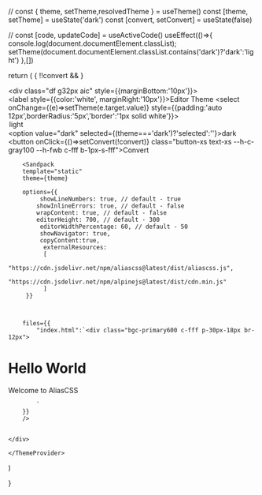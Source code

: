 








  // const { theme, setTheme,resolvedTheme } = useTheme()
  const [theme, setTheme] = useState('dark')
  const [convert, setConvert] = useState(false)

  // const [code, updateCode] = useActiveCode()
  useEffect(()=>{
    console.log(document.documentElement.classList);
    setTheme(document.documentElement.classList.contains('dark')?'dark':'light')
  },[])
  
  return (
    <ThemeProvider>
    { !!convert && <Editor setConvert={setConvert} />}
    <div className="p16px-32px mh100vh bgc-0000000000d7 ">
      <div  class="df g32px aic" style={{marginBottom:'10px'}}>
      <div>
      <label style={{color:'white', marginRight:'10px'}}>Editor Theme</label>
        <select onChange={(e)=>setTheme(e.target.value)} style={{padding:'auto 12px',borderRadius:'5px','border':'1px solid white'}}>
          <option  value="light" >light</option>
          <option  value="dark" selected={(theme==='dark')?'selected':''}>dark</option>
        </select>
        </div>
        <button onClick={()=>setConvert(!convert)} class="button-xs text-xs --h-c-gray100 --h-fwb c-fff b-1px-s-fff">Convert</button>
      </div>
    
        <Sandpack
        template="static"
        theme={theme}
        
        options={{
             showLineNumbers: true, // default - true
            showInlineErrors: true, // default - false
            wrapContent: true, // default - false
            editorHeight: 700, // default - 300  
             editorWidthPercentage: 60, // default - 50
             showNavigator: true,
             copyContent:true,
              externalResources: 
              [
              "https://cdn.jsdelivr.net/npm/aliascss@latest/dist/aliascss.js",
              "https://cdn.jsdelivr.net/npm/alpinejs@latest/dist/cdn.min.js"
              ]
         }}
          
        

        files={{
            "index.html":`<div class="bgc-primary600 c-fff p-30px-18px br-12px">
  <h1>Hello World</h1>
  <p>Welcome to AliasCSS</p>
 </div>

            `
        }}
        />
        

    </div>
    
    </ThemeProvider>
  )

}
